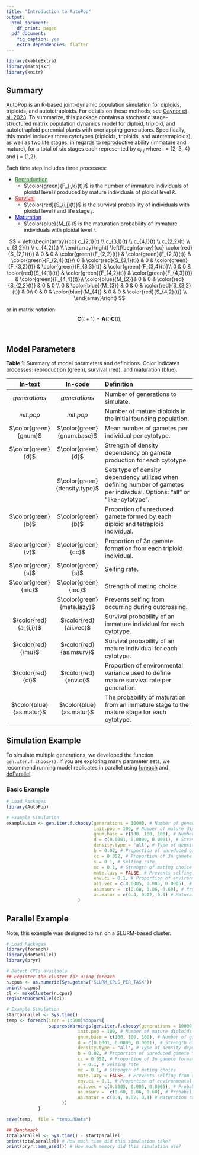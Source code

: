 ```yaml
---
title: "Introduction to AutoPop"
output:
  html_document:
    df_print: paged
  pdf_document:
    fig_caption: yes
    extra_dependencies: flafter
---
```


```r
library(kableExtra)
library(mathjaxr)
library(knitr)
```



## Summary
AutoPop is an R-based joint-dynamic population simulation for diploids, triploids, and autotetraploids. For details on these methods, see [Gaynor et al. 2023](https://doi.org/10.1101/2023.03.29.534764). To summarize, this package contains a stochastic stage-structured matrix population dynamics model for diploid, triploid, and autotetraploid perennial plants with overlapping generations. Specifically, this model includes three cytotypes (diploids, triploids, and autotetraploids), as well as two life stages, in regards to reproductive ability (immature and mature), for a total of six stages each represented by $c_{i,j}$ where i = \{2, 3, 4\} and j = \{1,2\}.

Each time step includes three processes: 

-   <a style="color:green" href="http://mlgaynor.com/AutoPop/articles/Reproduction.html" target="_blank">Reproduction</a>    
     - $\color{green}{F_{i,k}(t)}$ is the number of immature individuals of ploidal level $i$ produced by mature individuals of ploidal level $k$.   
-   <a style="color:red" href="http://mlgaynor.com/AutoPop/articles/Survival.html" target="_blank">Survival</a>    
    -  $\color{red}{S_{i,j}(t)}$ is the survival probability of individuals with ploidal level $i$ and life stage $j$.   
-   <a style="color:blue" href="http://mlgaynor.com/AutoPop/articles/Maturation.html" target="_blank">Maturation</a>    
    - $\color{blue}{M_{i}}$  is the maturation probability of immature individuals with ploidal level $i$.   

$$ 
=
\left(\begin{array}{cc} 
c_{2,1}(t) \\
c_{3,1}(t) \\
c_{4,1}(t) \\
c_{2,2}(t) \\
c_{3,2}(t) \\
c_{4,2}(t) \\
\end{array}\right)
\left(\begin{array}{cc} 
\color{red}{S_{2,1}(t)} & 0 & 0 & \color{green}{F_{2,2}(t)} & \color{green}{F_{2,3}(t)} & \color{green}{F_{2,4}(t)}\\ 
0 & \color{red}{S_{3,1}(t)} & 0 & \color{green}{F_{3,2}(t)} & \color{green}{F_{3,3}(t)} & \color{green}{F_{3,4}(t)}\\
0 & 0 & \color{red}{S_{4,1}(t)} & \color{green}{F_{4,2}(t)} & \color{green}{F_{4,3}(t)} & \color{green}{F_{4,4}(t)}\\
\color{blue}{M_{2}}& 0 & 0 & \color{red}{S_{2,2}(t)} & 0 & 0 \\
0 & \color{blue}{M_{3}} & 0 & 0 & \color{red}{S_{3,2}(t)} & 0\\
0 & 0 & \color{blue}{M_{4}} & 0 & 0 & \color{red}{S_{4,2}(t)} \\
\end{array}\right)
$$



or in matrix notation:
$$ 
\begin{equation}
\mathbf{C}(t+1) = \mathbf{A}(t)\mathbf{C}(t),
\end{equation}
$$ 

<br>



## Model Parameters

**Table 1**: Summary of model parameters and definitions. Color indicates processes: reproduction (green), survival (red), and maturation (blue).

| In-text | In-code |    Definition        | 
|:--------:|:--------:|:-------------------------------------|
|$generations$ | $generations$ |	Number of generations to simulate.		| 
|$init.pop$ |   $init.pop$ 	|  Number of mature diploids in the initial founding population.	 |
|$\color{green}{gnum}$  |$\color{green}{gnum.base}$   | Mean number of gametes per individual per cytotype.     |
|$\color{green}{d}$ | $\color{green}{d}$ |   	Strength of density dependency on gamete production for each cytotype.	 |
||$\color{green}{density.type}$ | Sets type of density dependency utilized when defining number of gametes per individual. Options: "all" or "like-cytotype". | 
|$\color{green}{b}$    |$\color{green}{b}$ | Proportion of unreduced gamete formed by each diploid and tetraploid individual.|
|$\color{green}{v}$ |$\color{green}{cc}$  | Proportion of 3n gamete formation from each triploid individual. 		|
|$\color{green}{s}$|$\color{green}{s}$ 	|Selfing rate.      |
|$\color{green}{mc}$ | $\color{green}{mc}$ | Strength of mating choice.  	|
||$\color{green}{mate.lazy}$ | Prevents selfing from occurring during outcrossing.| 
|$\color{red}{a_{i,i}}$ |$\color{red}{aii.vec}$ | Survival probability of an immature individual for each cytotype. 	|
|$\color{red}{\mu}$ | $\color{red}{as.msurv}$	| Survival probability of an mature individual for each cytotype. 	|
|$\color{red}{ci}$| $\color{red}{env.ci}$		| Proportion of environmental variance used to define mature survival rate per generation.	|
|$\color{blue}{as.matur}$|$\color{blue}{as.matur}$	| The probability of maturation from an immature stage to the mature stage for each cytotype. 	|                     


## Simulation Example  
To simulate multiple generations, we developed the function `gen.iter.f.choosy()`. If you are exploring many parameter sets, we recommend running model replicates in parallel using [foreach](https://cran.r-project.org/web/packages/foreach/) and [doParallel](https://cran.r-project.org/web/packages/doParallel/index.html).

### Basic Example
```r
# Load Packages
library(AutoPop)

# Example Simulation
example.sim <- gen.iter.f.choosy(generations = 10000, # Number of generations
                                 init.pop = 100, # Number of mature diploids in initial pop
                                 gnum.base = c(100, 100, 100), # Number of gametes per individual per cytotype
                                 d = c(0.0001, 0.0009, 0.0001), # Strength of density dependency
                                 density.type = "all", # Type of density dependence
                                 b = 0.02, # Proportion of unreduced gamete formation
                                 cc = 0.052, # Proportion of 3n gamete formation 
                                 s = 0.1, # Selfing rate
                                 mc = 0.1, # Strength of mating choice
                                 mate.lazy = FALSE, # Prevents selfing from occurring during outcrossing
                                 env.ci = 0.1, # Proportion of environmental variance
                                 aii.vec = c(0.0005, 0.005, 0.0005), # Probability of survival of immature individuals
                                 as.msurv =  c(0.60, 0.06, 0.60), # Probability of survival of mature individuals
                                 as.matur = c(0.4, 0.02, 0.4) # Maturation rate
                           )
```


## Parallel Example
Note, this example was designed to run on a SLURM-based cluster.

```r
# Load Packages
library(foreach)
library(doParallel)
library(pryr)

# Detect CPIs available
## Eegister the cluster for using foreach
n.cpus <- as.numeric(Sys.getenv("SLURM_CPUS_PER_TASK"))
print(n.cpus)
cl <- makeCluster(n.cpus)
registerDoParallel(cl)

# Example Simulation
startparallel <- Sys.time()
temp <- foreach(iter = 1:500)%dopar%{
				suppressWarnings(gen.iter.f.choosy(generations = 10000, # Number of generations
                           init.pop = 100, # Number of mature diploids in initial pop
                           gnum.base = c(100, 100, 100), # Number of gametes per individual per cytotype
                           d = c(0.0001, 0.0009, 0.0001), # Strength of density dependency
                           density.type = "all", # Type of density dependence
                           b = 0.02, # Proportion of unreduced gamete formation
                           cc = 0.052, # Proportion of 3n gamete formation 
                           s = 0.1, # Selfing rate
                           mc = 0.1, # Strength of mating choice
                           mate.lazy = FALSE, # Prevents selfing from occurring during outcrossing
                           env.ci = 0.1, # Proportion of environmental variance
                           aii.vec = c(0.0005, 0.005, 0.0005), # Probability of survival of immature individuals
                           as.msurv =  c(0.60, 0.06, 0.60), # Probability of survival of mature individuals
                           as.matur = c(0.4, 0.02, 0.4) # Maturation rate
                     ))
          	}

save(temp,  file = "temp.RData")

## Benchmark 
totalparallel <- Sys.time() - startparallel
print(totalparallel) # How much time did this simulation take?
print(pryr::mem_used()) # How much memory did this simulation use?
```

